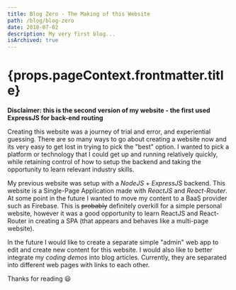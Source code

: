 ```yaml
---
title: Blog Zero - The Making of this Website
path: /blog/blog-zero
date: 2018-07-02
description: My very first blog...
isArchived: true
---
```



<Page>


<h1>{props.pageContext.frontmatter.title}</h1>

**Disclaimer: this is the second version of my website - the first used ExpressJS for back-end
routing**

Creating this website was a journey of trial and error, and experiential guessing. There are so many
ways to go about creating a website now and its very easy to get lost in trying to pick the "best"
option. I wanted to pick a platform or technology that I could get up and running relatively
quickly, while retaining control of how to setup the backend and taking the opportunity to learn
relevant industry skills.

My previous website was setup with a _NodeJS_ + _ExpressJS_ backend. This website is a Single-Page
Application made with _ReactJS_ and _React-Router_. At some point in the future I wanted to move my
content to a BaaS provider such as Firebase. This is ~~probably~~ definitely overkill for a simple
personal website, however it was a good opportunity to learn ReactJS and React-Router in creating a
SPA (that appears and behaves like a multi-page website).

In the future I would like to create a separate simple "admin" web app to edit and create new
content for this website. I would also like to better integrate my _coding demos_ into blog
articles. Currently, they are separated into different web pages with links to each other.

Thanks for reading 😃

</Page>

